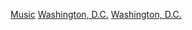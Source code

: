{{Commons category|Music of Washington, D.C.}}

[[Category:華盛頓哥倫比亞特區文化|Music]]
[[Category:美國各城市音樂|Washington, D.C.]]
[[Category:美國各地音樂|Washington, D.C.]]
